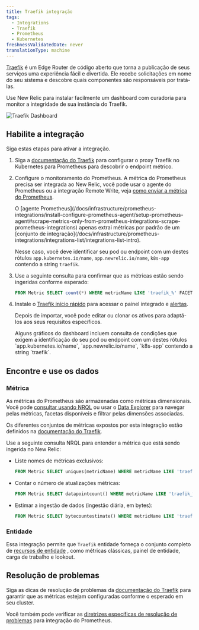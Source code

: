 ```yaml
---
title: Traefik integração
tags:
  - Integrations
  - Traefik
  - Prometheus
  - Kubernetes
freshnessValidatedDate: never
translationType: machine
---
```


[Traefik](https://doc.traefik.io/traefik/) é um Edge Router de código aberto que torna a publicação de seus serviços uma experiência fácil e divertida. Ele recebe solicitações em nome do seu sistema e descobre quais componentes são responsáveis por tratá-las.

Use New Relic para instalar facilmente um dashboard com curadoria para monitor a integridade de sua instância do Traefik.

<img title="Traefik Dashboard" alt="Traefik Dashboard" src="/images/kubernetes_screenshot-crop_traefik-dashboard.webp" />

## Habilite a integração

Siga estas etapas para ativar a integração.

1. Siga a [documentação do Traefik](https://doc.traefik.io/traefik/getting-started/quick-start-with-kubernetes/) para configurar o proxy Traefik no Kubernetes para Prometheus para descobrir o endpoint métrico.

2. Configure o monitoramento do Prometheus. A métrica do Prometheus precisa ser integrada ao New Relic, você pode usar o agente do Prometheus ou a integração Remote Write, veja [como enviar a métrica do Prometheus](/docs/infrastructure/prometheus-integrations/get-started/send-prometheus-metric-data-new-relic/).

   <Callout variant="important">
     O [agente Prometheus](/docs/infrastructure/prometheus-integrations/install-configure-prometheus-agent/setup-prometheus-agent#scrape-metrics-only-from-prometheus-integrations-scrape-prometheus-integrations) apenas extrai métricas por padrão de um [conjunto de integração](/docs/infrastructure/prometheus-integrations/integrations-list/integrations-list-intro).

     Nesse caso, você deve identificar seu pod ou endpoint com um destes rótulos `app.kubernetes.io/name`, `app.newrelic.io/name`, `k8s-app` contendo a string `traefik`.
   </Callout>

3. Use a seguinte consulta para confirmar que as métricas estão sendo ingeridas conforme esperado:

   ```sql
   FROM Metric SELECT count(*) WHERE metricName LIKE 'traefik_%' FACET metricName LIMIT MAX
   ```

4. Instale o [Traefik início rápido](https://newrelic.com/instant-observability/traefik) para acessar o painel integrado e [alertas](/docs/alerts-applied-intelligence/new-relic-alerts/learn-alerts/introduction-alerts/).

   Depois de importar, você pode editar ou clonar os ativos para adaptá-los aos seus requisitos específicos.

   <Callout variant="important">
     Alguns gráficos do dashboard incluem consulta de condições que exigem a identificação do seu pod ou endpoint com um destes rótulos `app.kubernetes.io/name`, `app.newrelic.io/name`, `k8s-app` contendo a string `traefik`.
   </Callout>

## Encontre e use os dados

### Métrica

As métricas do Prometheus são armazenadas como métricas dimensionais. Você pode [consultar usando NRQL](/docs/telemetry-data-platform/get-data/apis/query-metric-data-type/) ou usar o [Data Explorer](/docs/query-your-data/explore-query-data/browse-data/introduction-data-explorer/) para navegar pelas métricas, facetas disponíveis e filtrar pelas dimensões associadas.

Os diferentes conjuntos de métricas expostos por esta integração estão definidos na [documentação do Traefik](https://doc.traefik.io/traefik/observability/metrics/overview/).

Use a seguinte consulta NRQL para entender a métrica que está sendo ingerida no New Relic:

* Liste nomes de métricas exclusivos:

  ```sql
  FROM Metric SELECT uniques(metricName) WHERE metricName LIKE 'traefik_%' LIMIT MAX
  ```

* Contar o número de atualizações métricas:

  ```sql
  FROM Metric SELECT datapointcount() WHERE metricName LIKE 'traefik_%' FACET metricName
  ```

* Estimar a ingestão de dados (ingestão diária, em bytes):

  ```sql
  FROM Metric SELECT bytecountestimate() WHERE metricName LIKE 'traefik_%' SINCE 1 day ago
  ```

### Entidade

Essa integração permite que `Traefik` entidade forneça o conjunto completo de [recursos de entidade](/docs/new-relic-solutions/new-relic-one/core-concepts/what-entity-new-relic/) , como métricas clássicas, painel de entidade, carga de trabalho e lookout.

## Resolução de problemas

Siga as dicas de resolução de problemas da [documentação do Traefik](https://docs.gitlab.com/ee/user/clusters/agent/troubleshooting.html) para garantir que as métricas estejam configuradas conforme o esperado em seu cluster.

Você também pode verificar as [diretrizes específicas de resolução de problemas](/docs/infrastructure/prometheus-integrations/troubleshooting/no-data-appears-prometheus-integration) para integração do Prometheus.
